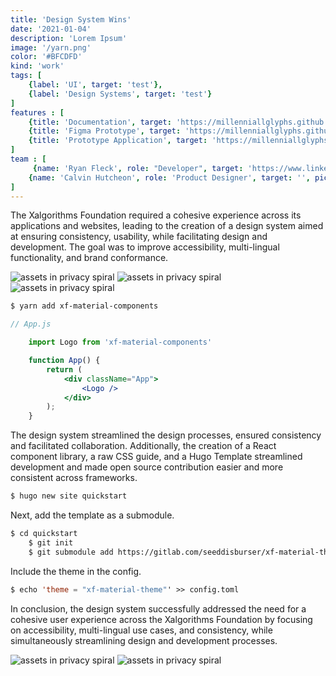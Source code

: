 ```yaml
---
title: 'Design System Wins'
date: '2021-01-04'
description: 'Lorem Ipsum'
image: '/yarn.png'
color: '#BFCDFD'
kind: 'work'
tags: [
    {label: 'UI', target: 'test'},
    {label: 'Design Systems', target: 'test'}
]
features : [
    {title: 'Documentation', target: 'https://millenniallglyphs.github.io/neighborhood-scale-software-patterns/'},
    {title: 'Figma Prototype', target: 'https://millenniallglyphs.github.io/neighborhood-scale-software-patterns/'},
    {title: 'Prototype Application', target: 'https://millenniallglyphs.github.io/neighborhood-scale-software-patterns/'},
]
team : [
     {name: 'Ryan Fleck', role: "Developer", target: 'https://www.linkedin.com/in/ryan-c-fleck/', pic: "/v2/creative/i-ryan.png"},
    {name: 'Calvin Hutcheon', role: 'Product Designer', target: '', pic: "/v2/creative/i-calvin.jpg"}
]
---
```


The Xalgorithms Foundation required a cohesive experience across its applications and websites, leading to the creation of a design system aimed at ensuring consistency, usability, while facilitating design and development. The goal was to improve accessibility, multi-lingual functionality, and brand conformance. 

<img src="/v2/win/hero.png" alt="assets in privacy spiral"/>

<img src="/v2/win/icon.png" alt="assets in privacy spiral" className="mid"/>

<img src="/v2/win/components.png" alt="assets in privacy spiral" className="mid"/>

```cl
$ yarn add xf-material-components
```

```jsx
// App.js

    import Logo from 'xf-material-components'

    function App() {
        return (
            <div className="App">
                <Logo />
            </div>
        );
    }
```

<RandomLogo />

The design system streamlined the design processes, ensured consistency and facilitated collaboration. Additionally, the creation of a React component library, a raw CSS guide, and a Hugo Template streamlined development and made open source contribution easier and more consistent across frameworks. 

```cl
$ hugo new site quickstart
```

Next, add the template as a submodule.

```cl
$ cd quickstart
    $ git init
    $ git submodule add https://gitlab.com/seeddisburser/xf-material-theme.git
```

Include the theme in the config.

```cl
$ echo 'theme = "xf-material-theme"' >> config.toml
```

In conclusion, the design system successfully addressed the need for a cohesive user experience across the Xalgorithms Foundation by focusing on accessibility, multi-lingual use cases, and consistency, while simultaneously streamlining design and development processes.

<img src="/v2/win/inputs.png" alt="assets in privacy spiral" className="mid"/>

<img src="/v2/win/type-sytem.png" alt="assets in privacy spiral" className="mid"/>

 


